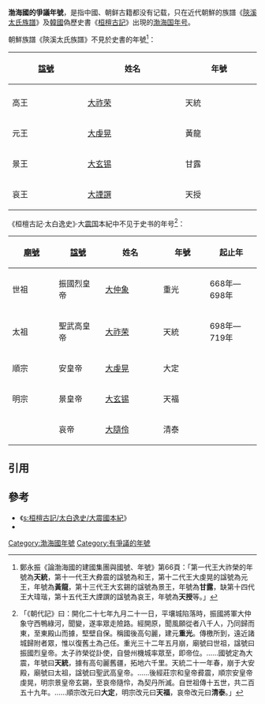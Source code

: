 '''渤海國的爭議年號'''，是指中國、朝鲜古籍都没有记载，只在近代朝鮮的族譜《[[陝溪太氏族譜|陝溪太氏族譜]]》及[[大韓民國|韓國]]偽歷史書《[[桓檀古記|桓檀古記]]》出現的[[渤海国|渤海国]][[年号|年号]]。

;朝鮮族譜《陝溪太氏族譜》不見於史書的年號<ref>鄭永振《論渤海國的建國集團與國號、年號》第66頁：「第一代王大祚榮的年號為'''天統'''，第十一代王大彜震的諡號為和王，第十二代王大虔晃的諡號為元王，年號為'''黃龍'''，第十三代王大玄錫的諡號為景王，年號為'''甘露'''，缺第十四代王大瑋瑎，第十五代王大諲譔的諡號為哀王，年號為'''天授'''等。」</ref>：
{| class="wikitable"  
!width="168" |[[諡號|諡號]]
!width="225" |姓名
!width="168" |年號
|-align="center"
|-align="center"
|高王
|[[大祚荣|大祚荣]]
|天統
|-align="center"
|元王
|[[大虔晃|大虔晃]]
|黃龍
|-align="center"
|景王
|[[大玄锡|大玄锡]]
|甘露
|-align="center"
|哀王
|[[大諲譔|大諲譔]]
|天授
|}

;《桓檀古記·太白逸史》·大[[震国|震国]]本紀中不见于史书的年号<ref>{{cite wikisource|title=太白逸史大震國本紀|last=一十堂主人李陌|wslink=zh:桓檀古記/太白逸史/大震國本紀}}「《朝代記》曰：開化二十七年九月二十一日，平壤城陷落時，振國將軍大仲象守西鴨綠河，聞變，遂率眾走險路。經開原，聞風願從者八千人，乃同歸而東，至東殿山而據，堅壁自保。稱國後高句麗，建元'''重光'''。傳檄所到，遠近諸城歸附者眾，惟以復舊土為己任。重光三十二年五月崩，廟號曰世祖，諡號曰振國烈皇帝。太子祚榮從訃使，自營州機城率眾至，即帝位。……國號定為大震，年號曰'''天統'''，據有高句麗舊疆，拓地六千里。天統二十一年春，崩于大安殿，廟號曰太祖，諡號曰聖武高皇帝。……後經莊宗和皇帝彛震，順宗安皇帝虔晃，明宗景皇帝玄錫，至哀帝隨伶，為契丹所滅。自世祖傳十五世，共二百五十九年。……順宗改元曰'''大定'''，明宗改元曰'''天福'''，哀帝改元曰'''清泰'''。」</ref>：
{| class="wikitable"  
!width="168" |[[廟號|廟號]]
!width="168" |[[諡號|諡號]]
!width="225" |姓名
!width="168" |年號
!width="168" |起止年
|-align="center"
|世祖
|振國烈皇帝
|[[大仲象|大仲象]]
|重光
|668年—698年
|-align="center"
|太祖
|聖武高皇帝
|[[大祚荣|大祚荣]]
|天統
|698年—719年
|-align="center"
|順宗
|安皇帝
|[[大虔晃|大虔晃]]
|大定
|
|-align="center"
|明宗
|景皇帝
|[[大玄锡|大玄锡]]
|天福
|
|-align="center"
|
|哀帝
|[[大諲譔|大隨伶]]
|清泰
|
|}

==引用==
{{Reflist}}

==參考==
*《[[s:桓檀古記/太白逸史/大震國本紀|s:桓檀古記/太白逸史/大震國本紀]]》
*{{Cite book|author=鄭永振|title=論渤海國的建國集團与國號、年號|edition=北方文物2010年第4期|url=|date=2010-12|publisher=北方文物雜誌社|location=|ISSN=10010483}}

[[Category:渤海國年號|Category:渤海國年號]]
[[Category:有爭議的年號|Category:有爭議的年號]]